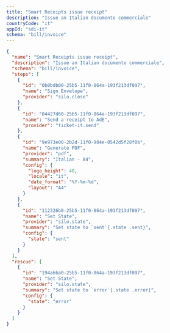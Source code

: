 ```yaml
---
title: "Smart Receipts issue receipt"
description: "Issue an Italian documento commerciale"
countryCode: "it"
appId: "sdi-it"
schema: "bill/invoice"
---
```

```json
{
  "name": "Smart Receipts issue receipt",
  "description": "Issue an Italian documento commerciale",
  "schema": "bill/invoice",
  "steps": [
    {
      "id": "0b0bdb00-25b5-11f0-864a-193f213df097",
      "name": "Sign Envelope",
      "provider": "silo.close"
    },
    {
      "id": "04427d60-25b5-11f0-864a-193f213df097",
      "name": "Send a receipt to AdE",
      "provider": "ticket-it.send"
    },
    {
      "id": "9e973e00-2b2d-11f0-984e-0542d5f28f0b",
      "name": "Generate PDF",
      "provider": "pdf",
      "summary": "Italian - A4",
      "config": {
        "logo_height": 40,
        "locale": "it",
        "date_format": "%Y-%m-%d",
        "layout": "A4"
      }
    },
    {
      "id": "112326b0-25b5-11f0-864a-193f213df097",
      "name": "Set State",
      "provider": "silo.state",
      "summary": "Set state to `sent`{.state .sent}",
      "config": {
        "state": "sent"
      }
    }
  ],
  "rescue": [
    {
      "id": "194a66a0-25b5-11f0-864a-193f213df097",
      "name": "Set State",
      "provider": "silo.state",
      "summary": "Set state to `error`{.state .error}",
      "config": {
        "state": "error"
      }
    }
  ]
}

```